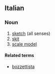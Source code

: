 ==Italian==

===Noun===
{{it-noun|bozzett|m|o|i}}

# [[sketch]] (all senses)
# [[skit]]
# [[scale model]]

====Related terms====
*[[bozzettista]]